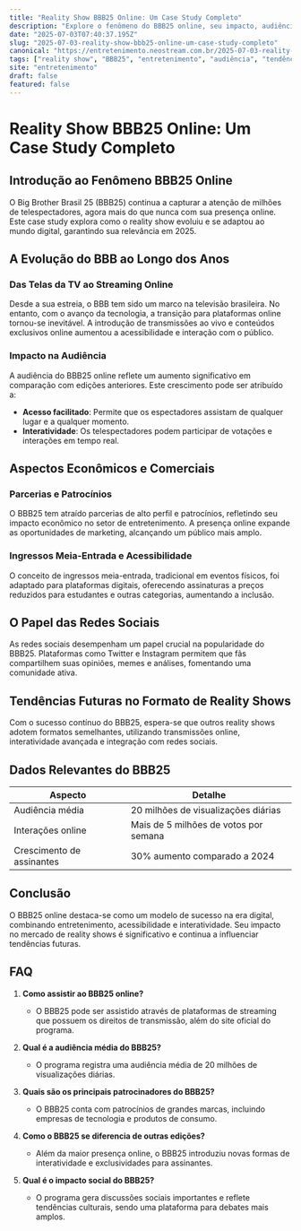 ```yaml
---
title: "Reality Show BBB25 Online: Um Case Study Completo"
description: "Explore o fenômeno do BBB25 online, seu impacto, audiência e como se mantém relevante em 2025. Descubra tendências e dados interessantes."
date: "2025-07-03T07:40:37.195Z"
slug: "2025-07-03-reality-show-bbb25-online-um-case-study-completo"
canonical: "https://entretenimento.neostream.com.br/2025-07-03-reality-show-bbb25-online-um-case-study-completo"
tags: ["reality show", "BBB25", "entretenimento", "audiência", "tendências"]
site: "entretenimento"
draft: false
featured: false
---
```


# Reality Show BBB25 Online: Um Case Study Completo

## Introdução ao Fenômeno BBB25 Online

O Big Brother Brasil 25 (BBB25) continua a capturar a atenção de milhões de telespectadores, agora mais do que nunca com sua presença online. Este case study explora como o reality show evoluiu e se adaptou ao mundo digital, garantindo sua relevância em 2025.

## A Evolução do BBB ao Longo dos Anos

### Das Telas da TV ao Streaming Online

Desde a sua estreia, o BBB tem sido um marco na televisão brasileira. No entanto, com o avanço da tecnologia, a transição para plataformas online tornou-se inevitável. A introdução de transmissões ao vivo e conteúdos exclusivos online aumentou a acessibilidade e interação com o público.

### Impacto na Audiência

A audiência do BBB25 online reflete um aumento significativo em comparação com edições anteriores. Este crescimento pode ser atribuído a:

- **Acesso facilitado**: Permite que os espectadores assistam de qualquer lugar e a qualquer momento.
- **Interatividade**: Os telespectadores podem participar de votações e interações em tempo real.

## Aspectos Econômicos e Comerciais

### Parcerias e Patrocínios

O BBB25 tem atraído parcerias de alto perfil e patrocínios, refletindo seu impacto econômico no setor de entretenimento. A presença online expande as oportunidades de marketing, alcançando um público mais amplo.

### Ingressos Meia-Entrada e Acessibilidade

O conceito de ingressos meia-entrada, tradicional em eventos físicos, foi adaptado para plataformas digitais, oferecendo assinaturas a preços reduzidos para estudantes e outras categorias, aumentando a inclusão.

## O Papel das Redes Sociais

As redes sociais desempenham um papel crucial na popularidade do BBB25. Plataformas como Twitter e Instagram permitem que fãs compartilhem suas opiniões, memes e análises, fomentando uma comunidade ativa.

## Tendências Futuras no Formato de Reality Shows

Com o sucesso contínuo do BBB25, espera-se que outros reality shows adotem formatos semelhantes, utilizando transmissões online, interatividade avançada e integração com redes sociais.

## Dados Relevantes do BBB25

| Aspecto | Detalhe |
|---------|---------|
| Audiência média | 20 milhões de visualizações diárias |
| Interações online | Mais de 5 milhões de votos por semana |
| Crescimento de assinantes | 30% aumento comparado a 2024 |

## Conclusão

O BBB25 online destaca-se como um modelo de sucesso na era digital, combinando entretenimento, acessibilidade e interatividade. Seu impacto no mercado de reality shows é significativo e continua a influenciar tendências futuras.

## FAQ

1. **Como assistir ao BBB25 online?**
   - O BBB25 pode ser assistido através de plataformas de streaming que possuem os direitos de transmissão, além do site oficial do programa.

2. **Qual é a audiência média do BBB25?**
   - O programa registra uma audiência média de 20 milhões de visualizações diárias.

3. **Quais são os principais patrocinadores do BBB25?**
   - O BBB25 conta com patrocínios de grandes marcas, incluindo empresas de tecnologia e produtos de consumo.

4. **Como o BBB25 se diferencia de outras edições?**
   - Além da maior presença online, o BBB25 introduziu novas formas de interatividade e exclusividades para assinantes.

5. **Qual é o impacto social do BBB25?**
   - O programa gera discussões sociais importantes e reflete tendências culturais, sendo uma plataforma para debates mais amplos.